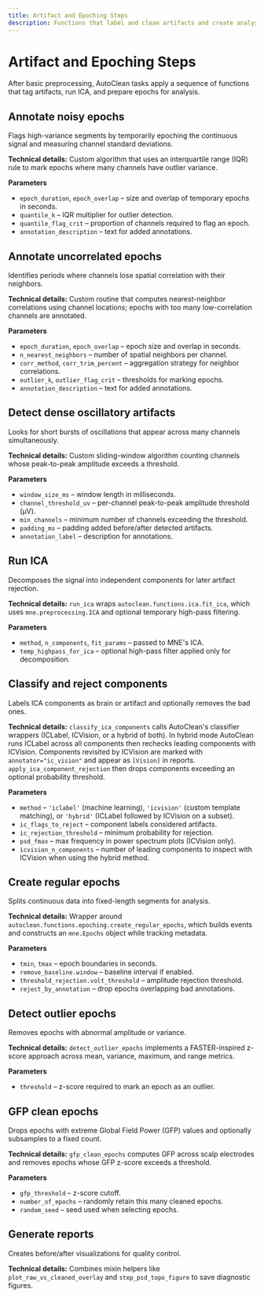 ```yaml
---
title: Artifact and Epoching Steps
description: Functions that label and clean artifacts and create analysis-ready epochs.
---
```


# Artifact and Epoching Steps

After basic preprocessing, AutoClean tasks apply a sequence of functions that tag artifacts, run ICA, and prepare epochs for analysis.

## Annotate noisy epochs
Flags high-variance segments by temporarily epoching the continuous signal and measuring channel standard deviations.

**Technical details:** Custom algorithm that uses an interquartile range (IQR) rule to mark epochs where many channels have outlier variance.

**Parameters**
- `epoch_duration`, `epoch_overlap` – size and overlap of temporary epochs in seconds.
- `quantile_k` – IQR multiplier for outlier detection.
- `quantile_flag_crit` – proportion of channels required to flag an epoch.
- `annotation_description` – text for added annotations.

## Annotate uncorrelated epochs
Identifies periods where channels lose spatial correlation with their neighbors.

**Technical details:** Custom routine that computes nearest-neighbor correlations using channel locations; epochs with too many low-correlation channels are annotated.

**Parameters**
- `epoch_duration`, `epoch_overlap` – epoch size and overlap in seconds.
- `n_nearest_neighbors` – number of spatial neighbors per channel.
- `corr_method`, `corr_trim_percent` – aggregation strategy for neighbor correlations.
- `outlier_k`, `outlier_flag_crit` – thresholds for marking epochs.
- `annotation_description` – text for added annotations.

## Detect dense oscillatory artifacts
Looks for short bursts of oscillations that appear across many channels simultaneously.

**Technical details:** Custom sliding-window algorithm counting channels whose peak-to-peak amplitude exceeds a threshold.

**Parameters**
- `window_size_ms` – window length in milliseconds.
- `channel_threshold_uv` – per-channel peak-to-peak amplitude threshold (µV).
- `min_channels` – minimum number of channels exceeding the threshold.
- `padding_ms` – padding added before/after detected artifacts.
- `annotation_label` – description for annotations.

## Run ICA
Decomposes the signal into independent components for later artifact rejection.

**Technical details:** `run_ica` wraps `autoclean.functions.ica.fit_ica`, which uses `mne.preprocessing.ICA` and optional temporary high-pass filtering.

**Parameters**
- `method`, `n_components`, `fit_params` – passed to MNE's ICA.
- `temp_highpass_for_ica` – optional high-pass filter applied only for decomposition.

## Classify and reject components
Labels ICA components as brain or artifact and optionally removes the bad ones.

**Technical details:** `classify_ica_components` calls AutoClean's classifier wrappers (ICLabel, ICVision, or a hybrid of both). In hybrid mode AutoClean runs ICLabel across all components then rechecks leading components with ICVision. Components revisited by ICVision are marked with `annotator="ic_vision"` and appear as `[Vision]` in reports. `apply_ica_component_rejection` then drops components exceeding an optional probability threshold.

**Parameters**
- `method` – `'iclabel'` (machine learning), `'icvision'` (custom template matching), or `'hybrid'` (ICLabel followed by ICVision on a subset).
- `ic_flags_to_reject` – component labels considered artifacts.
- `ic_rejection_threshold` – minimum probability for rejection.
- `psd_fmax` – max frequency in power spectrum plots (ICVision only).
- `icvision_n_components` – number of leading components to inspect with ICVision when using the hybrid method.

## Create regular epochs
Splits continuous data into fixed-length segments for analysis.

**Technical details:** Wrapper around `autoclean.functions.epoching.create_regular_epochs`, which builds events and constructs an `mne.Epochs` object while tracking metadata.

**Parameters**
- `tmin`, `tmax` – epoch boundaries in seconds.
- `remove_baseline.window` – baseline interval if enabled.
- `threshold_rejection.volt_threshold` – amplitude rejection threshold.
- `reject_by_annotation` – drop epochs overlapping bad annotations.

## Detect outlier epochs
Removes epochs with abnormal amplitude or variance.

**Technical details:** `detect_outlier_epochs` implements a FASTER-inspired z-score approach across mean, variance, maximum, and range metrics.

**Parameters**
- `threshold` – z-score required to mark an epoch as an outlier.

## GFP clean epochs
Drops epochs with extreme Global Field Power (GFP) values and optionally subsamples to a fixed count.

**Technical details:** `gfp_clean_epochs` computes GFP across scalp electrodes and removes epochs whose GFP z-score exceeds a threshold.

**Parameters**
- `gfp_threshold` – z-score cutoff.
- `number_of_epochs` – randomly retain this many cleaned epochs.
- `random_seed` – seed used when selecting epochs.

## Generate reports
Creates before/after visualizations for quality control.

**Technical details:** Combines mixin helpers like `plot_raw_vs_cleaned_overlay` and `step_psd_topo_figure` to save diagnostic figures.

